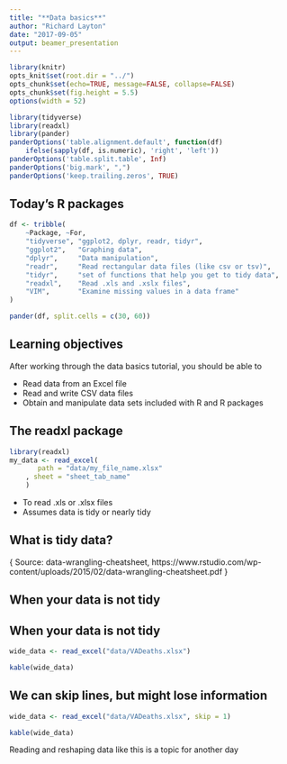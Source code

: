 ```yaml
---
title: "**Data basics**"
author: "Richard Layton"
date: "2017-09-05"
output: beamer_presentation
---
```


```r
library(knitr)
opts_knit$set(root.dir = "../")
opts_chunk$set(echo=TRUE, message=FALSE, collapse=FALSE)
opts_chunk$set(fig.height = 5.5)
options(width = 52)
```


```r
library(tidyverse)
library(readxl)
library(pander)
panderOptions('table.alignment.default', function(df)
    ifelse(sapply(df, is.numeric), 'right', 'left'))
panderOptions('table.split.table', Inf)
panderOptions('big.mark', ",")
panderOptions('keep.trailing.zeros', TRUE)
```

## Today's R packages 

```r
df <- tribble(
	~Package, ~For,
	"tidyverse", "ggplot2, dplyr, readr, tidyr", 
	"ggplot2",   "Graphing data", 
	"dplyr",     "Data manipulation", 
	"readr",     "Read rectangular data files (like csv or tsv)", 
	"tidyr",     "set of functions that help you get to tidy data", 
	"readxl",    "Read .xls and .xslx files",
	"VIM",       "Examine missing values in a data frame"
)
```

```r
pander(df, split.cells = c(30, 60))
```

## Learning objectives 

After working through the data basics tutorial, you should be able to

- Read data from an Excel file 
- Read and write CSV data files 
- Obtain and manipulate data sets included with R and R packages 

\begin{center}
\includegraphics{../images/data-basics-excel-to-csv.png}
\end{center}





## The readxl package

\vspace{0.5\baselineskip}
```r
library(readxl)
my_data <- read_excel(
       path = "data/my_file_name.xlsx"
    , sheet = "sheet_tab_name"
    )
```

- To read .xls or .xlsx files
- Assumes data is tidy or nearly tidy

\vspace{0.5\baselineskip}
\begin{center}
\includegraphics[scale=0.6]{../images/data-basics-excel-long.png}
\end{center}

## What is tidy data?

\vspace{0.5\baselineskip}
\begin{center}
\includegraphics[scale=0.6]{../images/data-basics-tidy-schematic.png}
\end{center}

\vspace{5\baselineskip}
{\footnotesize
Source: data-wrangling-cheatsheet,  https://www.rstudio.com/wp-content/uploads/2015/02/data-wrangling-cheatsheet.pdf
}

## When your data is not tidy

\vspace{0.5\baselineskip}
\begin{center}
\includegraphics[scale=0.5]{../images/data-basics-excel-not-tidy.png}
\end{center}




## When your data is not tidy

```r
wide_data <- read_excel("data/VADeaths.xlsx")
```

```r
kable(wide_data)
```



## We can skip lines, but might lose information 

\vspace{0.5\baselineskip}
```r
wide_data <- read_excel("data/VADeaths.xlsx", skip = 1)
```

```r
kable(wide_data)
```

Reading and reshaping data like this is a topic for another day 
 











<!-- ## Managing packages in RStudio -->

<!-- \includegraphics{../images/panes-5-packages.png} -->

<!-- ## The graphics package we’ll use most often is ggplot2  -->

<!-- \begin{columns}[T] -->

<!-- \begin{column}[T]{0.40\textwidth} -->

<!-- The Tidyverse: R packages for data science -->

<!-- \includegraphics{../images/tidyverse.png} -->

<!-- \end{column} -->

<!-- \begin{column}[T]{0.60\textwidth} -->

<!-- When you get a chance, install the {\tt tidyverse} package -->

<!-- \vspace{0.5\baselineskip} -->
<!-- {\tt tidyverse} includes {\tt ggplot2} and many other packages we will find useful  -->

<!-- \vspace{0.5\baselineskip} -->
<!-- \begin{itemize} -->
<!-- \item {\tt ggplot2} is the package -->
<!-- \item {\tt ggplot()} is the function -->
<!-- \end{itemize} -->

<!-- \end{column} -->

<!-- \end{columns} -->

<!-- ## The arguments of `ggplot()` -->

<!-- ```{r echo=FALSE} -->
<!-- df <- tribble( -->
<!-- 	~Arguments, ~Definition, -->
<!-- 	"data", "a data frame", -->
<!-- 	"aesthetic", "visual properties: color, shape, etc.", -->
<!-- 	"geom", "geometric shape: points, lines, rectangles, etc.", -->
<!-- 	"scale", "map data units to computer units", -->
<!-- 	"stat", "summarize or transform data, e.g., a regression", -->
<!-- 	"facet", "create small multiples" -->
<!-- ) -->
<!-- pander(df, split.cells = c(30, 60)) -->
<!-- ``` -->

<!-- ```{r echo=FALSE} -->
<!-- rm(df) -->
<!-- ``` -->

<!-- ## Example -->

<!-- Getting the example started  -->

<!-- - I installed the `VGAMdata` package from CRAN -->

<!-- - Open a new R script -->

<!-- - Load the package into my workspace using `library()` -->

<!-- ```{r} -->
<!-- library(VGAMdata) -->
<!-- ``` -->

<!-- - The 2012 summer Olympic data about individual athletes is accessed using the `data()` function -->

<!-- ```{r} -->
<!-- data("oly12") -->
<!-- ``` -->


<!-- ## What objects? -->

<!-- What objects are in my workspace? -->

<!-- ```{r} -->
<!-- ls() -->
<!-- ``` -->

<!-- What class of object is it? -->

<!-- ```{r} -->
<!-- class(oly12) -->
<!-- ``` -->

<!-- Good. It's a data frame.  -->

<!-- ## Examine the data frame -->

<!-- What variables (columns) do I have? -->

<!-- ```{r} -->
<!-- names(oly12) -->
<!-- ``` -->

<!-- To see the structure of the data frame in more detail, use  -->

<!-- ```{r results='hide'} -->
<!-- glimpse(oly12) -->
<!-- ``` -->


<!-- ##  -->

<!-- ```{r echo=FALSE} -->
<!-- glimpse(oly12) -->
<!-- ``` -->


<!-- ## Data and aesthetics -->

<!-- ```{r} -->
<!-- ggplot(data = oly12, aes(x = Height, y = Weight)) -->
<!-- ``` -->


<!-- ## Add points -->

<!-- ```{r} -->
<!-- ggplot(data = oly12, aes(x = Height, y = Weight)) + -->
<!-- 	geom_point() -->
<!-- ``` -->

<!-- ## Select 4 columns and filter for complete cases only   -->

<!-- ```{r} -->
<!-- oly12_sub <- oly12 %>% -->
<!-- 	select(Height, Weight, Sex, Sport) %>%  -->
<!-- 	filter(complete.cases(.)) -->
<!-- glimpse(oly12_sub) -->
<!-- ``` -->

<!-- ## Graph it again (no warning message) -->

<!-- ```{r} -->
<!-- ggplot(data = oly12_sub, aes(x = Height, y = Weight)) + -->
<!-- 	geom_point() -->
<!-- ``` -->

<!-- ## Jitter the data markers to reduce overprinting -->

<!-- ```{r} -->
<!-- ggplot(data = oly12_sub, aes(x = Height, y = Weight)) + -->
<!-- 	geom_jitter() -->
<!-- ``` -->

<!-- ## Edit the transparency of the data markers  -->

<!-- ```{r} -->
<!-- ggplot(data = oly12_sub, aes(x = Height, y = Weight)) + -->
<!-- 	geom_jitter(alpha = 0.2) -->
<!-- ``` -->

<!-- ## Edit the axis labels -->

<!-- ```{r} -->
<!-- ggplot(data = oly12_sub, aes(x = Height, y = Weight)) + -->
<!-- 	geom_jitter(alpha = 0.2) + -->
<!-- 	labs(x = "Height (m)", y = "Weight (kg)") -->
<!-- ``` -->


<!-- ## Bivariate? Trivariate?     -->


<!-- - A scatterplot displays two continuous variables -->
<!-- - How can a scatterplot be tri-variate?  -->

<!-- ```{r echo=FALSE} -->
<!-- glimpse(oly12_sub) -->
<!-- ``` -->


<!-- ## Add a facet by Sex -->

<!-- ```{r} -->
<!-- ggplot(data = oly12_sub, aes(x = Height, y = Weight)) + -->
<!-- 	geom_jitter(alpha = 0.2) + -->
<!-- 	labs(x = "Height (m)", y = "Weight (kg)") + -->
<!-- 	facet_wrap(~Sex) -->
<!-- ``` -->

<!-- ## Or by Sport, creating a small-multiples graph -->

<!-- ```{r eval=FALSE} -->
<!-- ggplot(data = oly12_sub, aes(x = Height, y = Weight)) + -->
<!-- 	geom_jitter(alpha = 0.2) + -->
<!-- 	labs(x = "Height (m)", y = "Weight (kg)") + -->
<!-- 	facet_wrap(~Sport) -->
<!-- ``` -->

<!-- ## -->

<!-- ```{r echo = FALSE, fig.height = 7} -->
<!-- ggplot(data = oly12_sub, aes(x = Height, y = Weight)) + -->
<!-- 	geom_jitter(alpha = 0.2) + -->
<!-- 	labs(x = "Height (m)", y = "Weight (kg)") + -->
<!-- 	facet_wrap(~Sport) -->
<!-- ``` -->



<!-- ## We can include a fourth variable using a color aesthetic -->

<!-- ```{r eval=FALSE} -->
<!-- ggplot(data = oly12_sub,  -->
<!-- 	  aes(x = Height, y = Weight, col = Sex)) + -->
<!-- 	geom_jitter(alpha = 0.2) + -->
<!-- 	labs(x = "Height (m)", y = "Weight (kg)") + -->
<!-- 	facet_wrap(~Sport) -->
<!-- ``` -->

<!-- ## -->

<!-- ```{r echo = FALSE, fig.height = 7} -->
<!-- ggplot(data = oly12_sub,  -->
<!-- 		aes(x = Height, y = Weight, col = Sex)) + -->
<!-- 	geom_jitter(alpha = 0.2) + -->
<!-- 	labs(x = "Height (m)", y = "Weight (kg)") + -->
<!-- 	facet_wrap(~Sport) -->
<!-- ``` -->



<!-- ## Review -->

<!-- \begin{columns}[T] -->

<!-- \begin{column}[T]{0.33\textwidth} -->

<!-- Packages -->

<!-- \begin{itemize} -->
<!-- \item tidyverse -->
<!-- \item VGAMdata -->
<!-- \end{itemize} -->

<!-- \vspace{0.5\baselineskip} -->
<!-- Tidyverse functions -->

<!-- \begin{itemize} -->
<!-- \item ggplot() -->
<!-- \item glimpse() -->
<!-- \item select() -->
<!-- \item filter() -->
<!-- \end{itemize} -->

<!-- \end{column} -->

<!-- \begin{column}[T]{0.33\textwidth} -->

<!-- R functions -->

<!-- \begin{itemize} -->
<!-- \item library() -->
<!-- \item data() -->
<!-- \item ls() -->
<!-- \item class() -->
<!-- \item names() -->
<!-- \item print() -->
<!-- \item complete.cases() -->
<!-- \end{itemize} -->

<!-- \end{column} -->

<!-- \begin{column}[T]{0.33\textwidth} -->

<!-- ggplot arguments -->

<!-- \begin{itemize} -->
<!-- \item aes() -->
<!-- \item geom\_point() -->
<!-- \item geom\_jitter() -->
<!-- \item labs() -->
<!-- \item facet\_wrap() -->
<!-- \end{itemize} -->

<!-- \end{column} -->

<!-- \end{columns} -->














